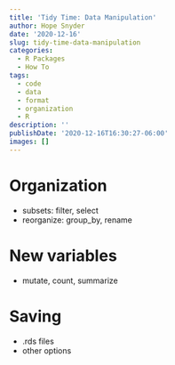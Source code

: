 ```yaml
---
title: 'Tidy Time: Data Manipulation'
author: Hope Snyder
date: '2020-12-16'
slug: tidy-time-data-manipulation
categories:
  - R Packages
  - How To
tags:
  - code
  - data
  - format
  - organization
  - R
description: ''
publishDate: '2020-12-16T16:30:27-06:00'
images: []
---
```


# Organization

- subsets: filter, select
- reorganize: group_by, rename

# New variables

- mutate, count, summarize

# Saving 

- .rds files
- other options